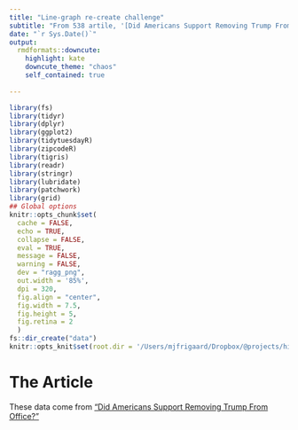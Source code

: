 ```yaml
---
title: "Line-graph re-create challenge"
subtitle: "From 538 artile, '[Did Americans Support Removing Trump From Office?](https://projects.fivethirtyeight.com/impeachment-polls/)'"
date: "`r Sys.Date()`"
output:
  rmdformats::downcute:
    highlight: kate
    downcute_theme: "chaos"
    self_contained: true
    
---
```


```r
library(fs)
library(tidyr)
library(dplyr)
library(ggplot2)
library(tidytuesdayR)
library(zipcodeR)
library(tigris)
library(readr)
library(stringr)
library(lubridate)
library(patchwork)
library(grid)
## Global options
knitr::opts_chunk$set(
  cache = FALSE,
  echo = TRUE,
  collapse = FALSE,
  eval = TRUE,
  message = FALSE,
  warning = FALSE,
  dev = "ragg_png",
  out.width = '85%',
  dpi = 320,
  fig.align = "center",
  fig.width = 7.5,
  fig.height = 5,
  fig.retina = 2
  )
fs::dir_create("data")
knitr::opts_knit$set(root.dir = '/Users/mjfrigaard/Dropbox/@projects/high-priority/@data-journalism/course-website/FA22-JOUR301/drafts/line-graphs')
```

# The Article

These data come from ["Did Americans Support Removing Trump From Office?"](https://projects.fivethirtyeight.com/impeachment-polls/)

